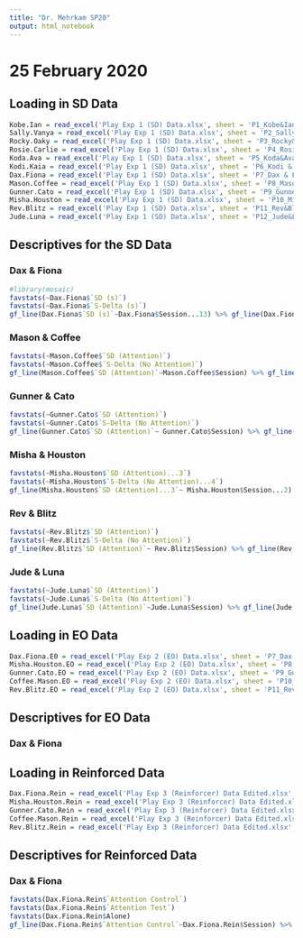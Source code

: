 ```yaml
---
title: "Dr. Mehrkam SP20"
output: html_notebook
---
```



# 25 February 2020

## Loading in SD Data 

```r
Kobe.Ian = read_excel('Play Exp 1 (SD) Data.xlsx', sheet = 'P1_Kobe&Ian')
Sally.Vanya = read_excel('Play Exp 1 (SD) Data.xlsx', sheet = 'P2_Sally&Vanya')
Rocky.Oaky = read_excel('Play Exp 1 (SD) Data.xlsx', sheet = 'P3_Rocky&Oaky')
Rosie.Carlie = read_excel('Play Exp 1 (SD) Data.xlsx', sheet = 'P4_Rosie&Carlie')
Koda.Ava = read_excel('Play Exp 1 (SD) Data.xlsx', sheet = 'P5_Koda&Ava')
Kodi.Kaia = read_excel('Play Exp 1 (SD) Data.xlsx', sheet = 'P6_Kodi & Kaia')
Dax.Fiona = read_excel('Play Exp 1 (SD) Data.xlsx', sheet = 'P7_Dax & Fiona')
Mason.Coffee = read_excel('Play Exp 1 (SD) Data.xlsx', sheet = 'P8_Mason&Coffee')
Gunner.Cato = read_excel('Play Exp 1 (SD) Data.xlsx', sheet = 'P9_Gunner&Cato')
Misha.Houston = read_excel('Play Exp 1 (SD) Data.xlsx', sheet = 'P10_Misha&Houston')
Rev.Blitz = read_excel('Play Exp 1 (SD) Data.xlsx', sheet = 'P11_Rev&Blitz')
Jude.Luna = read_excel('Play Exp 1 (SD) Data.xlsx', sheet = 'P12_Jude&Luna')
```

## Descriptives for the SD Data

### Dax & Fiona 

```r
#library(mosaic)
favstats(~Dax.Fiona$`SD (s)`)
favstats(~Dax.Fiona$`S-Delta (s)`)
gf_line(Dax.Fiona$`SD (s)`~Dax.Fiona$Session...13) %>% gf_line(Dax.Fiona$`S-Delta (s)`~Dax.Fiona$Session...13, col = 'red')
```

### Mason & Coffee

```r
favstats(~Mason.Coffee$`SD (Attention)`)
favstats(~Mason.Coffee$`S-Delta (No Attention)`)
gf_line(Mason.Coffee$`SD (Attention)`~Mason.Coffee$Session) %>% gf_line(Mason.Coffee$`S-Delta (No Attention)`~ Mason.Coffee$Session, col = 'red')
```

### Gunner & Cato

```r
favstats(~Gunner.Cato$`SD (Attention)`)
favstats(~Gunner.Cato$`S-Delta (No Attention)`)
gf_line(Gunner.Cato$`SD (Attention)`~ Gunner.Cato$Session) %>% gf_line(Gunner.Cato$`S-Delta (No Attention)`~ Gunner.Cato$Session, color = 'red')
```

### Misha & Houston

```r
favstats(~Misha.Houston$`SD (Attention)...3`)
favstats(~Misha.Houston$`S-Delta (No Attention)...4`)
gf_line(Misha.Houston$`SD (Attention)...3`~ Misha.Houston$Session...2) %>% gf_line(Misha.Houston$`S-Delta (No Attention)...4`~Misha.Houston$Session...2, color = 'red')
```

### Rev & Blitz

```r
favstats(~Rev.Blitz$`SD (Attention)`)
favstats(~Rev.Blitz$`S-Delta (No Attention)`)
gf_line(Rev.Blitz$`SD (Attention)`~ Rev.Blitz$Session) %>% gf_line(Rev.Blitz$`S-Delta (No Attention)`~ Rev.Blitz$Session, color = 'red')
```

### Jude & Luna

```r
favstats(~Jude.Luna$`SD (Attention)`)
favstats(~Jude.Luna$`S-Delta (No Attention)`)
gf_line(Jude.Luna$`SD (Attention)`~Jude.Luna$Session) %>% gf_line(Jude.Luna$`S-Delta (No Attention)`~Jude.Luna$Session, color = 'red')
```



## Loading in EO Data

```r
Dax.Fiona.E0 = read_excel('Play Exp 2 (EO) Data.xlsx', sheet = 'P7_Dax & Fiona')
Misha.Houston.EO = read_excel('Play Exp 2 (EO) Data.xlsx', sheet = 'P8_Misha&Houston')
Gunner.Cato.EO = read_excel('Play Exp 2 (EO) Data.xlsx', sheet = 'P9_Gunner&Cato')
Coffee.Mason.EO = read_excel('Play Exp 2 (EO) Data.xlsx', sheet = 'P10_Coffee&Mason')
Rev.Blitz.EO = read_excel('Play Exp 2 (EO) Data.xlsx', sheet = 'P11_Rev&Blitz')
```

## Descriptives for EO Data

### Dax & Fiona


## Loading in Reinforced Data

```r
Dax.Fiona.Rein = read_excel('Play Exp 3 (Reinforcer) Data Edited.xlsx', sheet = 'P7_Dax & Fiona')
Misha.Houston.Rein = read_excel('Play Exp 3 (Reinforcer) Data Edited.xlsx', sheet = 'P8_Misha&Houston')
Gunner.Cato.Rein = read_excel('Play Exp 3 (Reinforcer) Data Edited.xlsx', sheet = 'P9_Gunner&Cato')
Coffee.Mason.Rein = read_excel('Play Exp 3 (Reinforcer) Data Edited.xlsx', sheet = 'P10_Coffee&Mason')
Rev.Blitz.Rein = read_excel('Play Exp 3 (Reinforcer) Data Edited.xlsx', sheet = 'P11_Rev&Blitz')
```


## Descriptives for Reinforced Data

### Dax & Fiona

```r
favstats(Dax.Fiona.Rein$`Attention Control`)
favstats(Dax.Fiona.Rein$`Attention Test`)
favstats(Dax.Fiona.Rein$Alone)
gf_line(Dax.Fiona.Rein$`Attention Control`~Dax.Fiona.Rein$Session) %>% gf_line(Dax.Fiona.Rein$`Attention Test`~ Dax.Fiona.Rein$Session, color = 'red') %>% gf_line(Dax.Fiona.Rein$Alone~Dax.Fiona.Rein$Session, color = 'blue')
```

